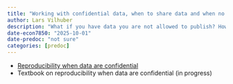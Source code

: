 ```yaml
---
title: "Working with confidential data, when to share data and when no to"
author: Lars Vilhuber
description: "What if you have data you are not allowed to publish? How do you work with it, and how do you share the most of your work? We discuss general and specific methods and strategies."
date-econ7850: "2025-10-01"
date-predoc: "not sure"
categories: [predoc]
---
```


- [Reproducibility when data are confidential](https://labordynamicsinstitute.github.io/reproducibility-confidential/#/title-slide)
- Textbook on reproducibility when data are confidential (in progress)

